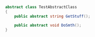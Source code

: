 ```csharp
abstract class TestAbstractClass  
{ 
    public abstract string GetStuff();

    public abstract void DoSmth();
}
```